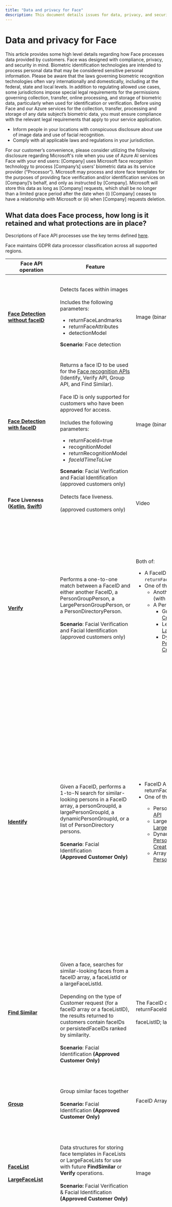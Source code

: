```yaml
---
title: "Data and privacy for Face"
description: This document details issues for data, privacy, and security for Face
---
```


# Data and privacy for Face


<NonEnglishTranslation />

This article provides some high level details regarding how Face processes data provided by customers. Face was designed with compliance, privacy, and security in mind. Biometric identification technologies are intended to process personal data that may be considered sensitive personal information.  Please be aware that the laws governing biometric recognition technologies often vary internationally and domestically, including at the federal, state and local levels.  In addition to regulating allowed use cases, some  jurisdictions impose special legal requirements for the permissions governing collection, transfer, online processing, and storage of biometric data, particularly when used for identification or verification. Before using Face and our Azure services for the collection, transfer, processing and storage of any data subject’s biometric data, you must ensure compliance with the relevant legal requirements that apply to your service application.

* Inform people in your locations with conspicuous disclosure about use of image data and use of facial recognition.
* Comply with all applicable laws and regulations in your jurisdiction.

<Note>
   For our customer’s convenience, please consider utilizing the following disclosure regarding Microsoft's role when you use of Azure AI services Face with your end users:
   [Company] uses Microsoft face recognition technology to process [Company’s] users’ biometric data as its service provider (“Processor”).  Microsoft may process and store face templates for the purposes of providing face verification and/or identification services on [Company]’s behalf, and only as instructed by [Company].  Microsoft will store this data as long as [Company] requests, which shall be no longer than a limited grace period after the date when (i) [Company] ceases to have a relationship with Microsoft or (ii) when [Company] requests deletion.
</Note>

## What data does Face process, how long is it retained and what protections are in place?


Descriptions of Face API processes use the key terms defined [here](/azure/ai-foundry/responsible-ai/face/transparency-note#key-terms).

Face maintains GDPR data processor classification across all supported regions. 

| Face API operation | Feature | Input data | Output  | Retention of face template | Customer controls for data retention|
|------|-------|--------|-------|------------|-------|
| **[Face Detection without faceID](/rest/api/face/face-detection-operations/detect)**| Detects faces within images<br/><br/>Includes the following parameters:<ul><li>returnFaceLandmarks</li><li>returnFaceAttributes</li><li>detectionModel</li></ul> **Scenario**: Face detection | Image (binary or URL download)| Coordinates of the bounding box location(s) of the face(s) are generalized regardless of who is in the image. Cannot be used to recognize faces or otherwise uniquely identify individuals. | No template is created | N/A |
| **[Face Detection with faceID](/rest/api/face/face-detection-operations/detect)** | Returns a face ID to be used for the [Face recognition APIs](/rest/api/face/face-recognition-operations) (Identify,  Verify API, Group API, and Find Similar).<br/><br/>Face ID is only supported for customers who have been approved for access.<br/><br/>Includes the following parameters:<ul><li>returnFaceId=true</li><li>recognitionModel</li><li>returnRecognitionModel</li><li>*faceIdTimeToLive*</li></ul>**Scenario**: Facial Verification and Facial Identification (approved customers only) | Image (binary or URL download) | FaceID, a randomly generated identifier assigned to a new face feature template for each image submitted to Face API. The FaceID changes for each image submitted, even if the image is of the same face. There's no matching or comparison in Detect API with FaceID. | The face template expires within 24 hours. | The FaceId template expiration date can be adjusted to less than 24 hours with the *faceIdTimeToLive* parameter. |
| **Face Liveness ([Kotlin](https://github.com/Azure-Samples/azure-ai-vision-sdk/blob/main/docs/face/android_api_reference), [Swift](https://github.com/Azure-Samples/azure-ai-vision-sdk/blob/main/docs/face/ios_api_reference))**| Detects face liveness.<br/><br/>(approved customers only) | Video | Enumeration of real, spoof, or uncertain. | One or more templates may be created. Templates are not stored after analysis.| N/A|
| **[Verify](/rest/api/face/face-recognition-operations/verify-face-to-face)**| Performs a one-to-one match between a FaceID and either another FaceID, a PersonGroupPerson, a LargePersonGroupPerson, or a PersonDirectoryPerson.<br/><br/>**Scenario**: Facial Verification and Facial Identification (approved customers only) | Both of:<ul><li>A FaceID array from the [Detect API](/rest/api/face/face-detection-operations/detect) (with `returnFaceId=true`)</li><li>One of the following:<ul><li>Another FaceID array from the [Detect API](/rest/api/face/face-detection-operations/detect) (with `returnFaceId=true`)</li><li>A PersonId and one of the following:<ul><li>GroupPersonId from [PersonGroup Create API](/rest/api/face/person-group-operations/create-person-group)</li><li>LergePersonGroupId from [LargePersonGroup Create API](/rest/api/face/person-group-operations/create-large-person-group)</li><li>DynamicPersonGroupId from [PersonDirectoryDynamicPersonGroup Create API](/rest/api/face/person-directory-operations/create-dynamic-person-group)</li></ul></li></ul></li></ul> | Determines whether a FaceID is a match compared to the other FaceID. | The FaceID array and associated face template created with Face Detect’s FaceID feature expire within 24 hours. <br/><br/> The input PersonGroupId, LargePersonGroupId, or PersonDirectory face templates will not expire. | The FaceId template expiration date can be adjusted to less than 24 hours with *faceIdTimeToLive*. <br/><br/>PersonGroupId, LargePersonGroupId, PersonIds, and their persistedFaceIds can be managed and deleted by the customer with the following APIs:<br/><br/>Person deletion (Deleting a Person also deletes their associated Face templates):<ul><li>PersonGroupPerson - Delete</li><li>LargePersonGroupPerson - Delete</li><li>PersonDirectoryPerson - Delete</li></ul>Person Face deletion<ul><li>PersonGroupPersonFace -  Delete</li><li>LargePersonGroupPersonFace - Delete</li><li>PersonDirectoryPersonFace - Delete</li></ul> |
| **[Identify](/rest/api/face/face-recognition-operations/identify-from-dynamic-person-group)** | Given a FaceID, performs a 1-to-N search for similar-looking persons in a FaceID array, a personGroupId, a largePersonGroupId, a dynamicPersonGroupId, or a list of PersonDirectory persons. <br/><br/> **Scenario**: Facial Identification<br/>**(Approved Customer Only)** | <ul><li>FaceID Array From [Detect API](/rest/api/face/face-detection-operations/detect) with returnFaceId=true</li><li>One of the following:</li><ul><li>PersonGroupId from [PersonGroup Create API](/rest/api/face/person-group-operations/create-person-group)</li><li>LargePersonGroupId from [LargePersonGroup – Create API](/rest/api/face/person-group-operations/create-large-person-group)</li><li>DynamicPersonGroupId from [PersonDirectory DynamicPersonGroup – Create API](/rest/api/face/person-directory-operations/create-dynamic-person-group)</li><li>Array of Persons from [PersonDirectory Person Create API](/rest/api/face/person-directory-operations/create-person)</li></ul></ul>|For each FaceID provided, a list of candidate PersonIds from the corresponding input search group.| The faceID array and associated face template created with [Face Detect’s FaceId feature](/rest/api/face/face-detection-operations/detect) expire within 24 hours.<br/><br/>The input PersonGroupId created by [PersonGroup Create API](/rest/api/face/person-group-operations/create-person-group) contains PersonGroupPersons with associated persistedFaceId face templates that will not expire.<br/><br/>The input LargePersonGroupId created by [LargePersonGroup Create API](/rest/api/face/person-group-operations/create-large-person-group) contains LargePersonGroupPersons with associated persistedFaceIds face templates that will not expire.<br/><br/>The input PersonDirectory Persons created by [PersonDirectory Person Create API](/rest/api/face/person-directory-operations/create-person) and referenced by [DynamicPersonGroup Create](/rest/api/face/person-directory-operations/create-dynamic-person-group) contains PersonDirectoryPersons with associated persistedFaceIds face templates that will not expire.<br/><br/>| The FaceIDs array template's expiration can be adjusted to less than 24 hours with the [Detect API](/rest/api/face/face-detection-operations/detect) query parameter *faceIdTimeToLive*<br/><br/>faceListId; largeFaceListId; and persistentFaceIds can be managed and deleted by customers with the Face API commands. |
| **[Find Similar](/rest/api/face/face-recognition-operations/find-similar)** | Given a face, searches for similar-looking faces from a faceID array, a faceListId or a largeFaceListId.<br/><br/>Depending on the type of Customer request (for a faceID array or a faceListID), the results returned to customers contain faceIDs or persistedFaceIDs ranked by similarity. <br/><br/>**Scenario**: Facial Identification **(Approved Customer Only)** | The FaceID or FaceID Array From [Detect API](/rest/api/face/face-detection-operations/detect) returnFaceId=true<br/><br/>faceListID; largeFaceListID | The matching persistedFaceID, with confidence score |  The input faceID array may contain multiple faces detected by [Detect API](/rest/api/face/face-detection-operations/detect). These faceID array and associated face template expires within 24 hours.<br/><br/>The input faceListID is created by [FaceList – Create API](/rest/api/face/face-list-operations/create-face-list) containing persistedFaceIDs and associated face template that will not expire.<br/><br/>The input largeFaceListID is created by [LargeFaceList – Create API](/rest/api/face/face-list-operations/create-large-face-list) containing persistedFaceIDs and associated face template that will also not expire. | FaceIDs array template expiration can be adjusted to less than 24 hours with  [Detect API](/rest/api/face/face-detection-operations/detect) query parameter *faceIdTimeToLive*<br/><br/>faceListID; LargeFaceListID; and PersistentFaceIDs can be managed and deleted by Customers via the Face API commands. |
| **[Group](/rest/api/face/face-recognition-operations/group)** | Group similar faces together<br/><br/>**Scenario:** Facial Identification **(Approved Customer Only)** | FaceID Array From [Detect API](/rest/api/face/face-detection-operations/detect) returnFaceId=true<br/><br/> | One or more groups of faceIDs | The grouping of faceID’s is not persisted beyond request.<br/><br/>The faceID array and associated face template expires within 24 hours. | FaceIDs array template expiration can be adjusted to less than 24 hours with  [Detect API](/rest/api/face/face-detection-operations/detect) query parameter *faceIdTimeToLive* |
| **[FaceList](/rest/api/face/face-list-operations/create-face-list)**<br/><br/>**[LargeFaceList](/rest/api/face/face-list-operations/create-large-face-list)** | Data structures for storing face templates in FaceLists or LargeFaceLists for use with future **FindSimilar** or **Verify** operations.<br/><br/>**Scenario:** Facial Verification & Facial Identification<br/>**(Approved Customer Only)** | Image | persistedFaceIds |   The input faceListID is created by [FaceList – Create API](/rest/api/face/face-list-operations/create-face-list) containing persistedFaceIDs and associated face template that will not expire.<br/><br/>The input largeFaceListID is created by [LargeFaceList – Create API](/rest/api/face/face-list-operations/create-large-face-list) containing persistedFaceIDs and associated face template that will also not expire. | faceListID; LargeFaceListID; and PersistentFaceIDs can be managed and deleted by customer using the corresponding REST CRUD APIs for each data structure. |
| **[PersonGroup](/rest/api/face/person-group-operations/create-person-group)**<br/><br/>**[LargePersonGroup](/rest/api/face/person-group-operations/create-large-person-group)**<br/><br/>**[PersonDirectory](/rest/api/face/person-directory-operations/create-dynamic-person-group)** | Data structures for storing multiple face templates per Person. PersonGroup(Persons), LargePersonGroup(Persons), PersonDirectory(Persons) are for use with future Identify or Verify operations. <br/><br/>**Scenario:** Facial Verification & Facial Identification<br/>**(Approved Customer Only)** | Image | persistedFaceIds |  The input PersonGroupId created by [PersonGroup - Create API](/rest/api/face/person-group-operations/create-person-group) contains PersonGroupPersons with associated persistedFaceIds face templates that will not expire.<br/><br/>The input LargePersonGroupId created by [LargePersonGroup - Create API](/rest/api/face/person-group-operations/create-large-person-group) contains LargePersonGroupPersons with associated persistedFaceIds face templates that will not expire.<br/><br/>The input PersonDirectory Persons created by [PersonDirectory Person - Create API](/rest/api/face/person-directory-operations/create-person) and referenced by [DynamicPersonGroup - Create API](/rest/api/face/person-directory-operations/create-dynamic-person-group) contains PersonDirectoryPersons with associated persistedFaceIds face templates that will not | PersonGroupPersonIds, LargePersonGroupPersonIds, and PersonDirectoryPersonIds can be managed and deleted by customer using the corresponding REST CRUD APIs for each data structure. |
| **[Detect Liveness Session](/rest/api/face/liveness-session-operations/create-liveness-session)** | Detects whether face within an image is a genuine presentation instead of a spoofing specimen<br/><br/>**Scenario:** Liveness Detection<br/>**(Approved Customers Only)** | deviceCorrelationId: a non-PII identifier provided by the customer to link sessions from the same device together over a 48-hour period.<br/><br/>Liveness Images | SessionId: a random generated Identifier (GUID), history of session-associated operations (such as facial liveness detection) are linked.<br/><br/>Authorization Token: for a client device to authenticate to Face API directly. |  No face template is created.| Session data is automatically deleted after 48 hours or may be deleted by the customer using [DetectLivenessSession - Delete API](/rest/api/face/liveness-session-operations/delete-liveness-session) |
| **Liveness Detection** | Detects whether face within an image is a genuine presentation instead of a spoofing specimen <br/><br/>**Scenario:** Liveness Detection<br/>**(Approved Customers Only)** | Liveness Images | Classification result of either live or spoofed faces | No face template is created. | N/A |
| **[Detect Liveness With Verify Session](/rest/api/face/liveness-session-operations/create-liveness-with-verify-session)** | Detects whether face within an image is a genuine presentation instead of a spoofing specimen and compares it to a known image of the person providing a face match confidence score to help ensure identity of the individual is the same. <br/><br/> **Scenario:** Liveness Detection & Facial Verification<br/>**(Approved Customers Only)** | deviceCorrelationId: a non-PII identifier provided by the customer to link sessions from the same device together over a 48 hour period.<br/><br/>Liveness Images<br/><br/>Reference Image | SessionId: a random generated Identifier (GUID), history of session-associated operations (such as facial liveness detection) are linked.<br/><br/>Authorization Token: for a client device to authenticate to Face API directly.<br/><br/>Face Rectangle and classification result of either live or spoofed faces<br/><br/>Target Rectangle of reference image and confidence score of match  | If Verification reference image is provided during [DetectLivenessWithVerify Session - Create API](/rest/api/face/liveness-session-operations/delete-liveness-with-verify-session), Face templates are stored for up to 48 hours or session is deleted by the customer. | Session data is automatically deleted after 48 hours or may be deleted by the customer using [DetectLivenessWithVerify Session - Delete API](/rest/api/face/liveness-session-operations/delete-liveness-with-verify-session) |
| **Liveness Detection with Verify**| Detects whether face within an image is a genuine presentation instead of a spoofing specimen and compares it to a known image of the person providing a face match confidence score to help ensure identity of the individual is the same. <br/><br/>**Scenario:** Liveness Detection & Facial Verification<br/>**(Approved Customers Only)** | Liveness Images<br/><br/>Reference Image | Face Rectangle and classification result of either live or spoof face<br/><br/>Target Rectangle of reference image and confidence score of match |   If Verification reference image is provided during [DetectLivenessWithVerify Session - Create API](/rest/api/face/liveness-session-operations/create-liveness-with-verify-session), Face templates are stored for up to 48 hours or session is deleted by the customer.<br/><br/>If Verification Image is provided at the same time the liveness payload is provided, then templates are not stored past the length of the call. | Session data is automatically deleted after 48 hours or may be deleted by the customer using [Session DetectLivenessWithVerify - Delete API](/rest/api/face/liveness-session-operations/delete-liveness-with-verify-session) |

<Note>
No images sent to the Face service are stored after analysis. Microsoft does not use input or output data to train, retrain, or improve the Face API.
</Note>

## How does the Face process data? 

The diagram below illustrates how your data is processed for Face Detection with Face ID (approved customers only).   

![A diagram of Face processing.](/images/ai-foundry/responsible-ai/face/media/face-api-rai-diagram-data-processing.png)


## Security for customers’ data

The security of customer data is a shared responsibility.

The following are a few best practices for further securing Azure AI services Face: 
* **Customer managed encryption keys** [are available.](/azure/ai-services/computer-vision/identity-encrypt-data-at-rest)
* [**Azure AI services Face supports VNET**](/azure/ai-services/cognitive-services-virtual-networks?tabs=portal) to restrict access to certain IP addresses, IP ranges, or a list of subnets.
* **Azure Active Directory (Azure AD) authentication** allows you to authenticate to Azure AI services using Azure AD. This capability provides greater flexibility for managing access to Azure AI services and makes it easier to use existing policies for credential rotation and to enforce custom password standards.
   - You can also further protect access to sensitive facial feature templates by using [Azure role-based access control (Azure RBAC)](/azure/ai-services/authentication?tabs=powershell#authenticate-with-azure-active-directory) to use the *Cognitive Services Face Recognizer* role that restricts access to detect, verify, identify, group, and find similar operations on Face. This role does not allow create or delete enroll operations, which makes it well suited for endpoints that only need inferencing capabilities, following “least privilege” best practices.

For additional security best practices and information, visit [Azure AI services security baseline](/azure/ai-services/security-features?tabs=command-line%2Ccsharp)

Should you have any additional questions or concerns, please let us know by opening a support ticket in the Azure portal. 

To learn more about Microsoft's privacy and security commitments visit the [Microsoft Trust Center](https://www.microsoft.com/trust-center).

## Next steps
* [Quickstart your Face use case development](/azure/ai-services/computer-vision/quickstarts-sdk/identity-client-library)
